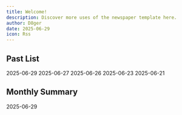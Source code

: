 ```yaml
---
title: Welcome!
description: Discover more uses of the newspaper template here.
author: D8ger
date: 2025-06-29
icon: Rss
---
```


## Past List

<Cards>
  <ZiaCard href="./blog/vintage-newspaper-template" title="Vintage Newspaper Template">
    2025-06-29
  </ZiaCard>
  <ZiaCard href="./blog/birth-announcement-newspaper-template" title="Birth Announcement Newspaper Template">
    2025-06-27
  </ZiaCard>
  <ZiaCard href="./blog/old-newspaper-template" title="Old Newspaper Template">
    2025-06-26
  </ZiaCard>
  <ZiaCard href="./blog/newspaper-article-template" title="Newspaper Article Template">
    2025-06-23
  </ZiaCard>
  <ZiaCard href="./blog/flourished-peony" title="Flourished Peony">
    2025-06-21
  </ZiaCard>
</Cards>

## Monthly Summary

<Cards>
  <ZiaCard href="./blog/ioc" title="Overview">
    2025-06-29
  </ZiaCard>
</Cards>
